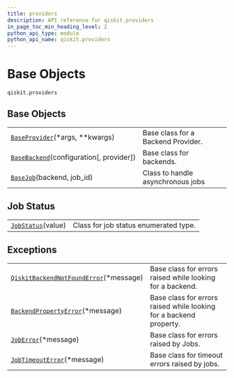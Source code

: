 ```yaml
---
title: providers
description: API reference for qiskit.providers
in_page_toc_min_heading_level: 2
python_api_type: module
python_api_name: qiskit.providers
---
```


<span id="module-qiskit.providers" />

<span id="qiskit-providers" />

# Base Objects

`qiskit.providers`

## Base Objects

|                                                                                                          |                                    |
| -------------------------------------------------------------------------------------------------------- | ---------------------------------- |
| [`BaseProvider`](qiskit.providers.BaseProvider "qiskit.providers.BaseProvider")(\*args, \*\*kwargs)      | Base class for a Backend Provider. |
| [`BaseBackend`](qiskit.providers.BaseBackend "qiskit.providers.BaseBackend")(configuration\[, provider]) | Base class for backends.           |
| [`BaseJob`](qiskit.providers.BaseJob "qiskit.providers.BaseJob")(backend, job\_id)                       | Class to handle asynchronous jobs  |

## Job Status

|                                                                               |                                       |
| ----------------------------------------------------------------------------- | ------------------------------------- |
| [`JobStatus`](qiskit.providers.JobStatus "qiskit.providers.JobStatus")(value) | Class for job status enumerated type. |

## Exceptions

|                                                                                                                                      |                                                                    |
| ------------------------------------------------------------------------------------------------------------------------------------ | ------------------------------------------------------------------ |
| [`QiskitBackendNotFoundError`](qiskit.providers.QiskitBackendNotFoundError "qiskit.providers.QiskitBackendNotFoundError")(\*message) | Base class for errors raised while looking for a backend.          |
| [`BackendPropertyError`](qiskit.providers.BackendPropertyError "qiskit.providers.BackendPropertyError")(\*message)                   | Base class for errors raised while looking for a backend property. |
| [`JobError`](qiskit.providers.JobError "qiskit.providers.JobError")(\*message)                                                       | Base class for errors raised by Jobs.                              |
| [`JobTimeoutError`](qiskit.providers.JobTimeoutError "qiskit.providers.JobTimeoutError")(\*message)                                  | Base class for timeout errors raised by jobs.                      |

